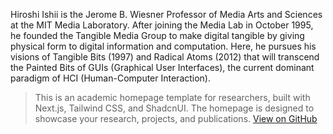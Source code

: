 Hiroshi Ishii is the Jerome B. Wiesner Professor of Media Arts and Sciences at the MIT Media Laboratory. After joining the Media Lab in October 1995, he founded the Tangible Media Group to make digital tangible by giving physical form to digital information and computation. Here, he pursues his visions of Tangible Bits (1997) and Radical Atoms (2012) that will transcend the Painted Bits of GUIs (Graphical User Interfaces), the current dominant paradigm of HCI (Human-Computer Interaction).

> This is an academic homepage template for researchers, built with Next.js, Tailwind CSS, and ShadcnUI. The homepage is designed to showcase your research, projects, and publications. [View on GitHub](https://github.com/anxndsgn/academic-homepage-template)
